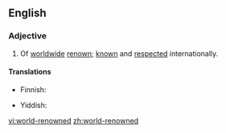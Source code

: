 ==English==

===Adjective===
{{en-adj|head=[[world]]-[[renowned]]|-}}

# Of [[worldwide]] [[renown]]; [[know]]n and [[respect]]ed internationally.

====Translations====
{{trans-top|of worldwide renown}}
* Finnish: {{t-|fi|maailmankuulu}}
{{trans-mid}}
* Yiddish: {{t-|yi|וועלט־באַרימט|tr=velt-barimt|sc=Hebr}}
{{trans-bottom}}

[[vi:world-renowned]]
[[zh:world-renowned]]